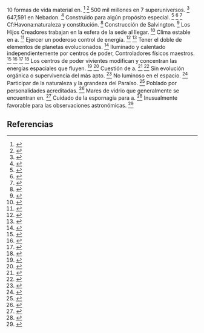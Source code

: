 10 formas de vida material en. <ref>{{lib|LU|43|6|4,7}}</ref> <ref>{{lib|LU|46|2|5}}</ref> 500 mil millones en 7 superuniversos. <ref>{{lib|LU|15|7|12}}</ref> 647,591 en Nebadon. <ref>{{lib|LU|37|10|1}}</ref> Construido para algún propósito especial. <ref>{{lib|LU|15|5|13}}</ref> <ref>{{lib|LU|15|7|1}}</ref> <ref>{{lib|LU|48|1|3}}</ref> Cf:Havona:naturaleza y constitución. <ref>{{lib|LU|46|2|5}}</ref> Construcción de Salvington. <ref>{{lib|LU|32|2|3}}</ref> Los Hijos Creadores trabajan en la esfera de la sede al llegar. <ref>{{lib|LU|32|1|5}}</ref> Clima estable en a. <ref>{{lib|LU|48|3|15}}</ref> Ejercer un poderoso control de energía. <ref>{{lib|LU|15|8}}</ref> <ref>{{lib|LU|41|1|3}}</ref> Tener el doble de elementos de planetas evolucionados. <ref>{{lib|LU|48|1|3}}</ref> Iluminado y calentado independientemente por centros de poder, Controladores físicos maestros. <ref>{{lib|LU|15|7|1}}</ref> <ref>{{lib|LU|41|1|3}}</ref> <ref>{{lib|LU|45|0|3}}</ref> <ref>{{lib|LU|46|1|3-7}}</ref> Los centros de poder vivientes modifican y concentran las energías espaciales que fluyen. <ref>{{lib|LU|29|3|9}}</ref> <ref>{{lib|LU|43|8|1}}</ref> Cuestión de a. <ref>{{lib|LU|15|5|1}}</ref> <ref>{{lib|LU|41|1|3}}</ref> Sin evolución orgánica o supervivencia del más apto. <ref>{{lib|LU|46|2|5}}</ref> No luminoso en el espacio. <ref>{{lib|LU|46|1|5}}</ref> Participar de la naturaleza y la grandeza del Paraíso. <ref>{{lib|LU|15|7|3}}</ref> Poblado por personalidades acreditadas. <ref>{{lib|LU|15|7|1}}</ref> Mares de vidrio que generalmente se encuentran en. <ref>{{lib|LU|43|1|10-11}}</ref> Cuidado de la espornagia para a. <ref>{{lib|LU|37|10|3}}</ref> Inusualmente favorable para las observaciones astronómicas. <ref>{{lib|LU|30|3|2}}</ref> 

== Referencias ==

<references />
